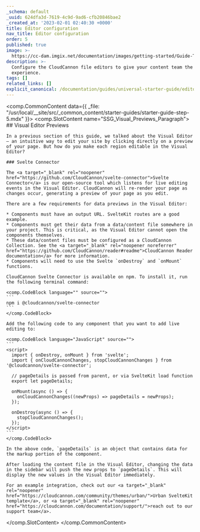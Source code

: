 ```yaml
---
_schema: default
_uuid: 624dfa3d-7619-4c9d-9ad6-cfb20846bae2
_created_at: '2023-02-01 02:40:30 +0000'
title: Editor configuration
nav_title: Editor configuration
order: 5
published: true
image: >-
  https://cc-dam.imgix.net/documentation/images/getting-started/Guide-Thumbnails/CloudCannon-Getting-Started-Thumbnail-SvelteKit.png
description: >-
  Configure the CloudCannon file editors to give your content team the best
  experience.
tags: []
related_links: []
explicit_canonical: /documentation/guides/universal-starter-guide/editor-configuration/
---
```

<comp.CommonContent data={{ _file: "/usr/local/__site/src/_common_content/starter-guides/starter-guide-step-5.mdx" }}>
  <comp.SlotContent name="SSG_Visual_Previews_Paragraph">
    ## Visual Editor Previews

    In a previous section of this guide, we talked about the Visual Editor — an intuitive way to edit your site by clicking directly on a preview of your page. But how do you make each region editable in the Visual Editor?

    ### Svelte Connector

    The <a target="_blank" rel="noopener" href="https://github.com/CloudCannon/svelte-connector">Svelte Connector</a> is our open-source tool which listens for live editing events in the Visual Editor. CloudCannon will re-render your page as changes occur, generating a preview of your page as you edit.

    There are a few requirements for data previews in the Visual Editor:

    * Components must have an output URL. SvelteKit routes are a good example.
    * Components must get their data from a data/content file somewhere in your project. This is critical, as the Visual Editor cannot open the components themselves.
    * These data/content files must be configured as a CloudCannon Collection. See the <a target="_blank" rel="noopener noreferrer" href="https://github.com/CloudCannon/reader#readme">CloudCannon Reader documentation</a> for more information.
    * Components will need to use the Svelte `onDestroy` and `onMount` functions.

    CloudCannon Svelte Connector is available on npm. To install it, run the following terminal command:

    <comp.CodeBlock language="" source="">
    ```
    npm i @cloudcannon/svelte-connector
    ```
    </comp.CodeBlock>

    Add the following code to any component that you want to add live editing to:

    <comp.CodeBlock language="JavaScript" source="">
    ```
    <script>
      import { onDestroy, onMount } from 'svelte';
      import { onCloudCannonChanges, stopCloudCannonChanges } from '@cloudcannon/svelte-connector';

      // pageDetails is passed from parent, or via SvelteKit load function
      export let pageDetails;

      onMount(async () => {
        onCloudCannonChanges((newProps) => pageDetails = newProps);
      });

      onDestroy(async () => {
        stopCloudCannonChanges();
      });
    </script>
    ```
    </comp.CodeBlock>

    In the above code, `pageDetails` is an object that contains data for the markup portion of the component.

    After loading the content file in the Visual Editor, changing the data in the sidebar will push the new props to `pageDetails`. This will display the new values in the Visual Editor immediately.

    For an example integration, check out our <a target="_blank" rel="noopener" href="https://cloudcannon.com/community/themes/urban/">Urban SvelteKit template</a>, or <a target="_blank" rel="noopener" href="https://cloudcannon.com/documentation/support/">reach out to our support team</a>.

  </comp.SlotContent>
</comp.CommonContent>